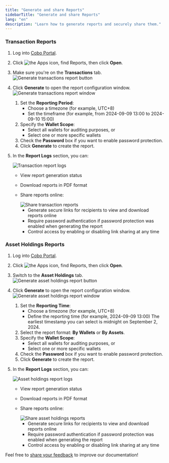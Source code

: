 ```yaml
---
title: "Generate and share Reports"
sidebarTitle: "Generate and share Reports"
lang: "en"
description: "Learn how to generate reports and securely share them."
---
```


### Transaction Reports

1. Log into [Cobo Portal](https://portal.cobo.com/login).
2. Click <img src="/en/images/portal-apps/reports/apps.svg" className="icon" alt="the Apps icon"/>, find Reports, then click **Open**.
3. Make sure you're on the **Transactions** tab.
    <img src="/en/images/portal-apps/reports/generate-button-tr.png" className="full_screen" alt="Generate transactions report button"/>
4. Click **Generate** to open the report configuration window.
    <img src="/en/images/portal-apps/reports/generate-tr.png" className="full_screen" alt="Generate transactions report window"/>
    1. Set the **Reporting Period**:
        - Choose a timezone (for example, UTC+8)
        - Set the timeframe (for example, from 2024-09-09 13:00 to 2024-09-10 15:00)
    2. Specify the **Wallet Scope**:
        - Select all wallets for auditing purposes, or
        - Select one or more specific wallets
    3. Check the **Password** box if you want to enable password protection.
    4. Click **Generate** to create the report.
5. In the **Report Logs** section, you can:

    <img src="/en/images/portal-apps/reports/tr-logs.png" className="full_screen" alt="Transaction report logs"/>

    - View report generation status
    - Download reports in PDF format
    - Share reports online:

        <img src="/en/images/portal-apps/reports/share-tr.png" className="full_screen" alt="Share transaction reports"/>

        - Generate secure links for recipients to view and download reports online
        - Require password authentication if password protection was enabled when generating the report
        - Control access by enabling or disabling link sharing at any time

### Asset Holdings Reports

1. Log into [Cobo Portal](https://portal.cobo.com/login).
2. Click <img src="/en/images/portal-apps/reports/apps.svg" className="icon" alt="the Apps icon"/>, find Reports, then click **Open**.
3. Switch to the **Asset Holdings** tab.
    <img src="/en/images/portal-apps/reports/generate-button-ah.png" className="full_screen" alt="Generate asset holdings report button"/>
4. Click **Generate** to open the report configuration window.
    <img src="/en/images/portal-apps/reports/generate-ah.png" className="full_screen" alt="Generate asset holdings report window"/>
    1. Set the **Reporting Time**:
        - Choose a timezone (for example, UTC+8)
        - Define the reporting time (for example, 2024-09-09 13:00)
        <Info>The earliest timestamp you can select is midnight on September 2, 2024.</Info>
    2. Select the report format: **By Wallets** or **By Assets**.
    3. Specify the **Wallet Scope**:
        - Select all wallets for auditing purposes, or
        - Select one or more specific wallets
    4. Check the **Password** box if you want to enable password protection.
    5. Click **Generate** to create the report.
5. In the **Report Logs** section, you can:

    <img src="/en/images/portal-apps/reports/ah-logs.png" className="full_screen" alt="Asset holdings report logs"/>

    - View report generation status
    - Download reports in PDF format
    - Share reports online:

        <img src="/en/images/portal-apps/reports/share-ah.png" className="full_screen" alt="Share asset holdings reports"/>

        - Generate secure links for recipients to view and download reports online
        - Require password authentication if password protection was enabled when generating the report
        - Control access by enabling or disabling link sharing at any time

<Tip>Feel free to [share your feedback](https://forms.zohopublic.com/cobo/form/DocumentFeedbackForm/formperma/QvLOhxJv1_JMsJ-1dleZ8Itb_7rzN-LtgvsDdxosoVI?referrername=manuals) to improve our documentation!</Tip>